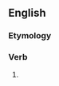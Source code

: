 ==English==

===Etymology===
{{suffix|chastise|eth|lang=en}}

===Verb===
{{head|en|verb form}}

# {{en-archaic third-person singular of|chastise}}